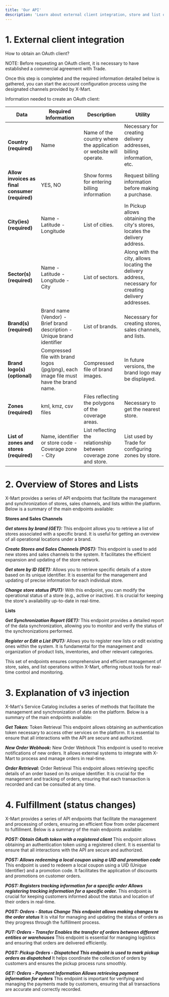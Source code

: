 ```yaml
---
title: 'Our API'
description: 'Learn about external client integration, store and list overview, and discover v3 injection and status changes'
---
```



# 1. External client integration

How to obtain an OAuth client?

NOTE: Before requesting an OAuth client, it is necessary to have established a commercial agreement with Trade.

Once this step is completed and the required information detailed below is gathered, you can start the account configuration process using the designated channels provided by X-Mart.

Information needed to create an OAuth client:

| Data                           | Required Information                                              | Description                                                          | Utility                                                     |
|------------------------------- |-------------------------------------------------------------------|---------------------------------------------------------------------|-------------------------------------------------------------|
| **Country (required)**             | Name                                                            | Name of the country where the application or website will operate.   | Necessary for creating delivery addresses, billing information, etc. |
| **Allow invoices as final consumer (required)** | YES, NO                                                       | Show forms for entering billing information                          | Request billing information before making a purchase.       |
| **City(ies) (required)**           | Name - Latitude - Longitude                                     | List of cities.                                                      | In Pickup allows obtaining the city's stores, locates the delivery address. |
| **Sector(s) (required)**           | Name - Latitude - Longitude - City                              | List of sectors.                                                     | Along with the city, allows locating the delivery address, necessary for creating delivery addresses. |
| **Brand(s) (required)**            | Brand name (Vendor) - Brief brand description - Unique brand identifier | List of brands.                                                     | Necessary for creating stores, sales channels, and lists.   |
| **Brand logo(s) (optional)**       | Compressed file with brand logos (jpg/png), each image file must have the brand name. | Compressed file of brand images.                                     | In future versions, the brand logo may be displayed.        |
| **Zones (required)**               | kml, kmz, csv files                                               | Files reflecting the polygons of the coverage areas.                 | Necessary to get the nearest store.                         |
| **List of zones and stores (required)** | Name, identifier or store code - Coverage zone - City        | List reflecting the relationship between coverage zone and store.    | List used by Trade for configuring zones by store.          |



# 2. Overview of Stores and Lists

X-Mart provides a series of API endpoints that facilitate the management and synchronization of stores, sales channels, and lists within the platform. Below is a summary of the main endpoints available:

**Stores and Sales Channels**

***Get stores by brand (GET):*** This endpoint allows you to retrieve a list of stores associated with a specific brand. It is useful for getting an overview of all operational locations under a brand.

***Create Stores and Sales Channels (POST):*** This endpoint is used to add new stores and sales channels to the system. It facilitates the efficient expansion and updating of the store network.

***Get store by ID (GET):*** Allows you to retrieve specific details of a store based on its unique identifier. It is essential for the management and updating of precise information for each individual store.

***Change store status (PUT):*** With this endpoint, you can modify the operational status of a store (e.g., active or inactive). It is crucial for keeping the store's availability up-to-date in real-time.


**Lists**

***Get Synchronization Report (GET):*** This endpoint provides a detailed report of the data synchronization, allowing you to monitor and verify the status of the synchronizations performed.

***Register or Edit a List (PUT):*** Allows you to register new lists or edit existing ones within the system. It is fundamental for the management and organization of product lists, inventories, and other relevant categories.

This set of endpoints ensures comprehensive and efficient management of store, sales, and list operations within X-Mart, offering robust tools for real-time control and monitoring.


# 3. Explanation of v3 injection

X-Mart's Service Catalog includes a series of methods that facilitate the management and synchronization of data on the platform. Below is a summary of the main endpoints available:

***Get Token:*** Token Retrieval This endpoint allows obtaining an authentication token necessary to access other services on the platform. It is essential to ensure that all interactions with the API are secure and authorized.

***New Order Webhook:*** New Order Webhook This endpoint is used to receive notifications of new orders. It allows external systems to integrate with X-Mart to process and manage orders in real-time.

***Order Retrieval:*** Order Retrieval This endpoint allows retrieving specific details of an order based on its unique identifier. It is crucial for the management and tracking of orders, ensuring that each transaction is recorded and can be consulted at any time.


# 4. Fulfillment (status changes)

X-Mart provides a series of API endpoints that facilitate the management and processing of orders, ensuring an efficient flow from order placement to fulfillment. Below is a summary of the main endpoints available:

***POST: Obtain OAuth token with a registered client*** This endpoint allows obtaining an authentication token using a registered client. It is essential to ensure that all interactions with the API are secure and authorized.

***POST: Allows redeeming a local coupon using a UID and promotion code*** This endpoint is used to redeem a local coupon using a UID (Unique Identifier) and a promotion code. It facilitates the application of discounts and promotions on customer orders.

***POST: Registers tracking information for a specific order Allows registering tracking information for a specific order.*** This endpoint is crucial for keeping customers informed about the status and location of their orders in real-time.

***POST: Orders - Status Change This endpoint allows making changes to the order status*** It is vital for managing and updating the status of orders as they progress through the fulfillment process.

***PUT: Orders - Transfer Enables the transfer of orders between different entities or warehouses*** This endpoint is essential for managing logistics and ensuring that orders are delivered efficiently.

***POST: Pickup Orders - Dispatched This endpoint is used to mark pickup orders as dispatched*** It helps coordinate the collection of orders by customers and ensures the pickup process runs smoothly.

***GET: Orders - Payment Information Allows retrieving payment information for orders*** This endpoint is important for verifying and managing the payments made by customers, ensuring that all transactions are accurate and correctly recorded.
